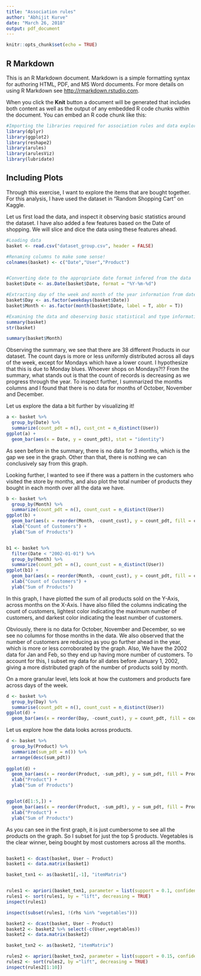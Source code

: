 ```yaml
---
title: "Association rules"
author: "Abhijit Kurve"
date: "March 26, 2018"
output: pdf_document
---
```


```r
knitr::opts_chunk$set(echo = TRUE)
```

## R Markdown

This is an R Markdown document. Markdown is a simple formatting syntax for authoring HTML, PDF, and MS Word documents. For more details on using R Markdown see <http://rmarkdown.rstudio.com>.

When you click the **Knit** button a document will be generated that includes both content as well as the output of any embedded R code chunks within the document. You can embed an R code chunk like this:

```r
#Importing the libraries required for association rules and data exploration
library(dplyr)
library(ggplot2)
library(reshape2)
library(arules)
library(arulesViz)
library(lubridate)
```

## Including Plots

Through this exercise, I want to explore  the items that are bought together. For this analysis, I have used the dataset in "Random Shopping Cart" on Kaggle.



Let us first load the data, and inspect it observing basic statistics around the dataset.
I have also added a few features based on the Date of shopping. We will slice and dice the data using these features ahead. 
```r
#Loading data
basket <- read.csv("dataset_group.csv", header = FALSE)

#Renaming columns to make some sense!
colnames(basket) <- c("Date","User","Product")


#Converting date to the appropriate date format infered from the data
basket$Date <- as.Date(basket$Date, format = "%Y-%m-%d")

#Extracting day of the week and month of the year information from date column
basket$Day <- as.factor(weekdays(basket$Date))
basket$Month <- as.factor(month(basket$Date, label = T, abbr = T))

#Examining the data and obeserving basic statistical and type information
summary(basket)
str(basket)

summary(basket$Month)
```
Observing the summary, we see that there are 38 different Products in our dataset.
The count days is more or less uniformly distributed across all days of the week, except for Mondays which have a lower count. I hypothesize that this is due to Monday blues. Whoever shops on Mondays?!?
From the summary, what stands out is that the count of records is decreasing as we progress through the year. To inspect further, I summarized the months columns and I found that there is no data for months of October, November and December. 

Let us explore the data a bit further by visualizing it! 
```r
a <- basket %>% 
  group_by(Date) %>% 
  summarize(count_pdt = n(), cust_cnt = n_distinct(User))
ggplot(a) + 
  geom_bar(aes(x = Date, y = count_pdt), stat = "identity")

```
As seen before in the summary, there is no data for 3 months, which is the gap we see in the graph. Other than that, there is nothing we can conclusively say from this graph.

Looking further, I wanted to see if there was a pattern in the customers who visited the store by months, and also plot the total number of products they bought in each month over all the data we have. 
```r
b <- basket %>% 
  group_by(Month) %>% 
  summarize(count_pdt = n(), count_cust = n_distinct(User))
ggplot(b) + 
  geom_bar(aes(x = reorder(Month, -count_cust), y = count_pdt, fill = count_cust), stat = "identity") +
  xlab("Count of Customers") +
  ylab("Sum of Products")


b1 <- basket %>%
  filter(Date < "2002-01-01") %>%
  group_by(Month) %>% 
  summarize(count_pdt = n(), count_cust = n_distinct(User))
ggplot(b1) + 
  geom_bar(aes(x = reorder(Month, -count_cust), y = count_pdt, fill = count_cust), stat = "identity") +
  xlab("Count of Customers") +
  ylab("Sum of Products")

```
In this graph, I have plotted the sum of all products sold on the Y-Axis, across months on the X-Axis. I have also filled the columns indicating the count of customers, lightest color indicating the maximum number of customers, and darkest color indicating the least number of customers.


Obviously, there is no data for October, November and December, so we see no columns for those months in the data. We also observed that the number of customers are reducing as you go further ahead in the year, which is more or less corroborated by the graph. 
Also, We have the 2002 data for Jan and Feb, so they end up having more number of customers.
To account for this, I subset my data for all dates before January 1, 2002, giving a more distributed graph of the number of products sold by month. 


On a more granular level, lets look at how the customers and products fare across days of the week. 
```r
d <- basket %>% 
  group_by(Day) %>% 
  summarise(count_pdt = n(), count_cust = n_distinct(User))
ggplot(d) + 
  geom_bar(aes(x = reorder(Day, -count_cust), y = count_pdt, fill = count_cust), stat = "identity")


```

Let us explore how the data looks across products.
```r
d <- basket %>% 
  group_by(Product) %>% 
  summarize(sum_pdt = n()) %>%
  arrange(desc(sum_pdt))
  
ggplot(d) + 
  geom_bar(aes(x = reorder(Product, -sum_pdt), y = sum_pdt, fill = Product), stat = "identity") +
  xlab("Product") +
  ylab("Sum of Products")


ggplot(d[1:5,]) + 
  geom_bar(aes(x = reorder(Product, -sum_pdt), y = sum_pdt, fill = Product), stat = "identity") +
  xlab("Product") +
  ylab("Sum of Products")

```
As you can see in the first graph, it is just cumbersome to see all the products on the graph. So I subset for just the top 5 products. 
Vegetables is the clear winner, being bought by most customers across all the months.




```r

```


```r
basket1 <- dcast(basket, User ~ Product)
basket1 <- data.matrix(basket1)

basket_txn1 <- as(basket1[,-1], "itemMatrix")


rules1 <- apriori(basket_txn1, parameter = list(support = 0.1, confidence = 0.5))
rules1 <- sort(rules1, by = "lift", decreasing = TRUE)
inspect(rules1)

inspect(subset(rules1, !(rhs %in% "vegetables")))
```

```r
basket2 <- dcast(basket, User ~ Product)
basket2 <- basket2 %>% select(-c(User,vegetables)) 
basket2 <- data.matrix(basket2)

basket_txn2 <- as(basket2, "itemMatrix")

rules2 <- apriori(basket_txn2, parameter = list(support = 0.15, confidence = 0.4))
rules2 <- sort(rules2, by ="lift", decreasing = TRUE)
inspect(rules2[1:10])
```